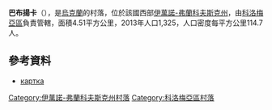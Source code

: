 {{coord|48|43|28|N|24|48|58|E|scale:30000|display=title}}

'''巴布揚卡'''（{{lang-uk|Баб'янка}}），是[[烏克蘭|烏克蘭]]的村落，位於該國西部[[伊萬諾-弗蘭科夫斯克州|伊萬諾-弗蘭科夫斯克州]]，由[[科洛梅亞區|科洛梅亞區]]負責管轄，面積4.51平方公里，2013年人口1,325，人口密度每平方公里114.7人。

==參考資料==
* [http://gska2.rada.gov.ua/pls/z7502/A005?rdat1=09.02.2009&rf7571=13764 картка]{{dead link|date=2017年12月 |bot=InternetArchiveBot |fix-attempted=yes }}

{{DEFAULTSORT:Баб'янка}}
[[Category:伊萬諾-弗蘭科夫斯克州村落|Category:伊萬諾-弗蘭科夫斯克州村落]]
[[Category:科洛梅亞區村落|Category:科洛梅亞區村落]]


{{IvanoFrankivsk-geo-stub}}